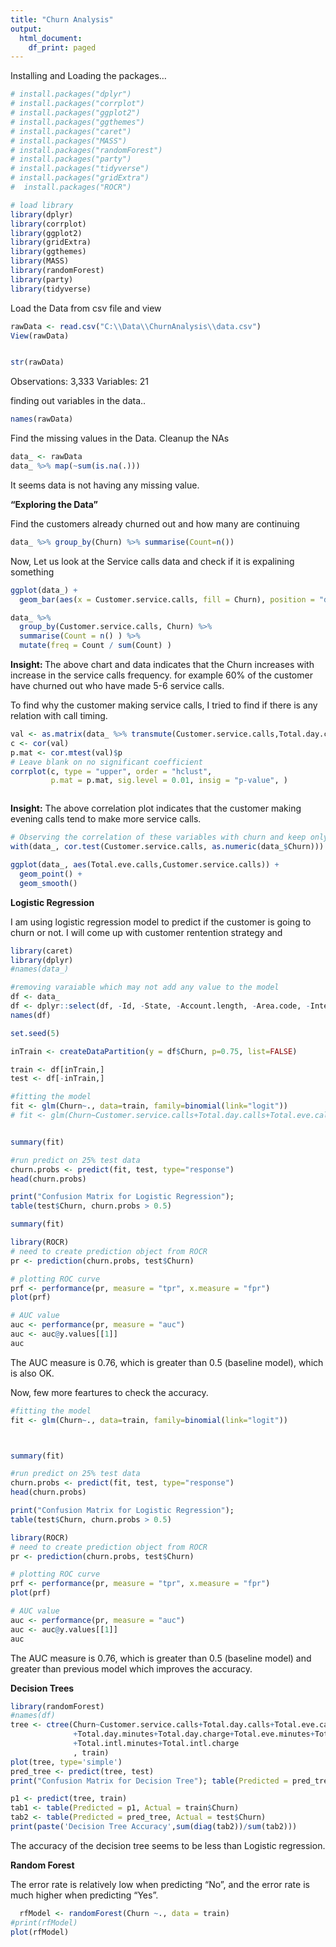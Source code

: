 ---
title: "Churn Analysis"
output:
  html_document:
    df_print: paged
---

Installing and Loading the packages...

```{r}
# install.packages("dplyr")
# install.packages("corrplot")
# install.packages("ggplot2")
# install.packages("ggthemes")
# install.packages("caret")
# install.packages("MASS")
# install.packages("randomForest")
# install.packages("party")
# install.packages("tidyverse")
# install.packages("gridExtra")
#  install.packages("ROCR")
```

```{r}
# load library
library(dplyr)
library(corrplot)
library(ggplot2)
library(gridExtra)
library(ggthemes)
library(MASS)
library(randomForest)
library(party)
library(tidyverse)
```
Load the Data from csv file and view 
```{r}

rawData <- read.csv("C:\\Data\\ChurnAnalysis\\data.csv")
View(rawData)


```

```{r}

```

```{r}
str(rawData)
```
Observations: 3,333
Variables: 21

finding out variables in the data..
```{r}
names(rawData)
```

Find the missing values in the Data. Cleanup the NAs
```{r}
data_ <- rawData
data_ %>% map(~sum(is.na(.)))
```

It seems data is not having any missing value.

<b> "Exploring the Data " </b>

Find the customers already churned out and how many are continuing
```{r}
data_ %>% group_by(Churn) %>% summarise(Count=n())
```

Now, Let us look at the Service calls data and check if it is expalining something

```{r}
ggplot(data_) +
  geom_bar(aes(x = Customer.service.calls, fill = Churn), position = "dodge")
```

```{r}
data_ %>% 
  group_by(Customer.service.calls, Churn) %>%
  summarise(Count = n() ) %>%
  mutate(freq = Count / sum(Count) ) 
```

<b>Insight: </b> The above chart and data indicates that the Churn increases with increase in the service calls frequency. for example 60% of the customer have churned out who have made 5-6 service calls.

To find why the customer making service calls, I tried to find if there is any relation with call timing.

```{r}

val <- as.matrix(data_ %>% transmute(Customer.service.calls,Total.day.calls,Total.eve.calls,Total.night.calls,Total.intl.calls))
c <- cor(val)
p.mat <- cor.mtest(val)$p
# Leave blank on no significant coefficient
corrplot(c, type = "upper", order = "hclust",
         p.mat = p.mat, sig.level = 0.01, insig = "p-value", )



```

<b>Insight:</b> The above correlation plot indicates that the customer making evening calls tend to make more service calls.

```{r}
# Observing the correlation of these variables with churn and keep only the ones that have a higher correlation
with(data_, cor.test(Customer.service.calls, as.numeric(data_$Churn)))

ggplot(data_, aes(Total.eve.calls,Customer.service.calls)) +
  geom_point() +
  geom_smooth()
``` 


<b> Logistic Regression </b>

I am using logistic regression model to predict if the customer is going to churn or not. I will come up with customer rentention strategy and


```{r}
library(caret)
library(dplyr)
#names(data_)

#removing varaiable which may not add any value to the model
df <- data_
df <- dplyr::select(df, -Id, -State, -Account.length, -Area.code, -International.plan, -Voice.mail.plan, -Number.vmail.messages)
names(df)

set.seed(5)

inTrain <- createDataPartition(y = df$Churn, p=0.75, list=FALSE)

train <- df[inTrain,]
test <- df[-inTrain,]

#fitting the model
fit <- glm(Churn~., data=train, family=binomial(link="logit"))
# fit <- glm(Churn~Customer.service.calls+Total.day.calls+Total.eve.calls+Total.night.calls+Total.intl.calls, data=train, family=binomial(link="logit"))


summary(fit)

#run predict on 25% test data
churn.probs <- predict(fit, test, type="response")
head(churn.probs)

print("Confusion Matrix for Logistic Regression"); 
table(test$Churn, churn.probs > 0.5)


```


```{r}
summary(fit)
```


```{r}
library(ROCR)
# need to create prediction object from ROCR
pr <- prediction(churn.probs, test$Churn)

# plotting ROC curve
prf <- performance(pr, measure = "tpr", x.measure = "fpr")
plot(prf)

```
```{r}
# AUC value
auc <- performance(pr, measure = "auc")
auc <- auc@y.values[[1]]
auc
```
The AUC measure is 0.76, which is greater than 0.5 (baseline model), which is also OK.

Now, few more feartures to check the accuracy.
```{r}
#fitting the model
fit <- glm(Churn~., data=train, family=binomial(link="logit"))



summary(fit)

#run predict on 25% test data
churn.probs <- predict(fit, test, type="response")
head(churn.probs)

print("Confusion Matrix for Logistic Regression"); 
table(test$Churn, churn.probs > 0.5)

```

```{r}
library(ROCR)
# need to create prediction object from ROCR
pr <- prediction(churn.probs, test$Churn)

# plotting ROC curve
prf <- performance(pr, measure = "tpr", x.measure = "fpr")
plot(prf)

```

```{r}
# AUC value
auc <- performance(pr, measure = "auc")
auc <- auc@y.values[[1]]
auc
```
The AUC measure is 0.76, which is greater than 0.5 (baseline model) and greater than previous model which improves the accuracy.

<b> Decision Trees </b>
```{r}
library(randomForest)
#names(df)
tree <- ctree(Churn~Customer.service.calls+Total.day.calls+Total.eve.calls+Total.night.calls+Total.intl.calls
              +Total.day.minutes+Total.day.charge+Total.eve.minutes+Total.eve.charge+Total.night.minutes+Total.night.charge
              +Total.intl.minutes+Total.intl.charge 
              , train)
plot(tree, type='simple')
pred_tree <- predict(tree, test)
print("Confusion Matrix for Decision Tree"); table(Predicted = pred_tree, Actual = test$Churn)
```


```{r}
p1 <- predict(tree, train)
tab1 <- table(Predicted = p1, Actual = train$Churn)
tab2 <- table(Predicted = pred_tree, Actual = test$Churn)
print(paste('Decision Tree Accuracy',sum(diag(tab2))/sum(tab2)))
```

The accuracy of the decision tree seems to be less than Logistic regression.

<b> Random Forest </b>

The error rate is relatively low when predicting "No", and the error rate is much higher when predicting "Yes".
```{r}
  rfModel <- randomForest(Churn ~., data = train)
#print(rfModel)
plot(rfModel)

```



